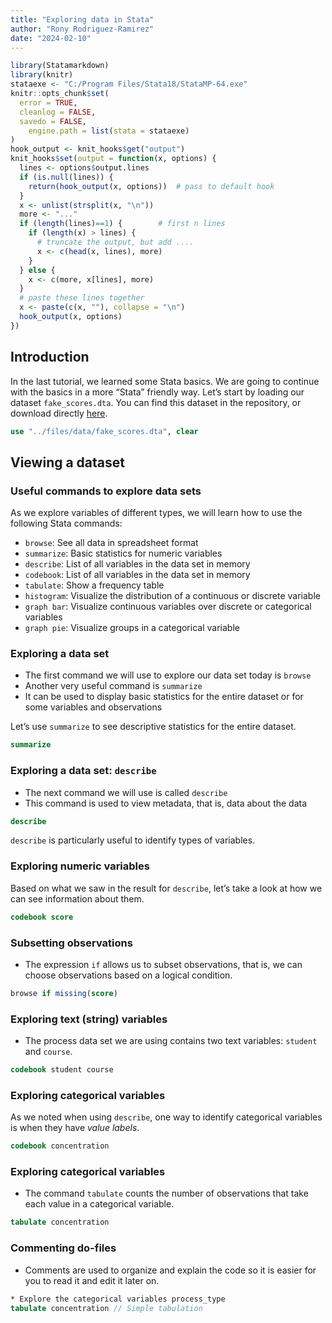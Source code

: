 ```yaml
---
title: "Exploring data in Stata"
author: "Rony Rodriguez-Ramirez"
date: "2024-02-10"
---
```


```r
library(Statamarkdown)
library(knitr)
stataexe <- "C:/Program Files/Stata18/StataMP-64.exe"
knitr::opts_chunk$set(
  error = TRUE,
  cleanlog = FALSE,
  savedo = FALSE,
    engine.path = list(stata = stataexe)
)
hook_output <- knit_hooks$get("output")
knit_hooks$set(output = function(x, options) {
  lines <- options$output.lines
  if (is.null(lines)) {
    return(hook_output(x, options))  # pass to default hook
  }
  x <- unlist(strsplit(x, "\n"))
  more <- "..."
  if (length(lines)==1) {        # first n lines
    if (length(x) > lines) {
      # truncate the output, but add ....
      x <- c(head(x, lines), more)
    }
  } else {
    x <- c(more, x[lines], more)
  }
  # paste these lines together
  x <- paste(c(x, ""), collapse = "\n")
  hook_output(x, options)
})
```

## Introduction

In the last tutorial, we learned some Stata basics. We are going to continue with the basics in a more "Stata" friendly way. Let's start by loading our dataset `fake_scores.dta`. You can find this dataset in the repository, or download directly [here](https://github.com/RRMaximiliano/edu-harvard-programming/blob/master/files/data/fake_scores.dta).


```stata
use "../files/data/fake_scores.dta", clear
```

## Viewing a dataset

### Useful commands to explore data sets

As we explore variables of different types, we will learn how to use the following Stata commands:

- `browse`: See all data in spreadsheet format
- `summarize`: Basic statistics for numeric variables
- `describe`: List of all variables in the data set in memory
- `codebook`: List of all variables in the data set in memory
- `tabulate`: Show a frequency table
- `histogram`: Visualize the distribution of a continuous or discrete variable
- `graph bar`: Visualize continuous variables over discrete or categorical variables
- `graph pie`: Visualize groups in a categorical variable

### Exploring a data set

- The first command we will use to explore our data set today is `browse`
- Another very useful command is `summarize`
- It can be used to display basic statistics for the entire dataset or for some variables and observations

Let's use `summarize` to see descriptive statistics for the entire dataset.

```stata
summarize
```

### Exploring a data set: `describe`

- The next command we will use is called `describe`
- This command is used to view metadata, that is, data about the data

```stata
describe
```

`describe` is particularly useful to identify types of variables.

### Exploring numeric variables

Based on what we saw in the result for `describe`, let's take a look at how we can see information about them.

```stata
codebook score
```

### Subsetting observations

- The expression `if` allows us to subset observations, that is, we can choose observations based on a logical condition.

```stata
browse if missing(score)
```

### Exploring text (string) variables

- The process data set we are using contains two text variables: `student` and `course`.

```stata
codebook student course
```

### Exploring categorical variables

As we noted when using `describe`, one way to identify categorical variables is when they have *value labels*. 

```stata
codebook concentration
```

### Exploring categorical variables

- The command `tabulate` counts the number of observations that take each value in a categorical variable.

```stata
tabulate concentration
```

### Commenting do-files

- Comments are used to organize and explain the code so it is easier for you to read it and edit it later on.

```stata
* Explore the categorical variables process_type
tabulate concentration // Simple tabulation
```
